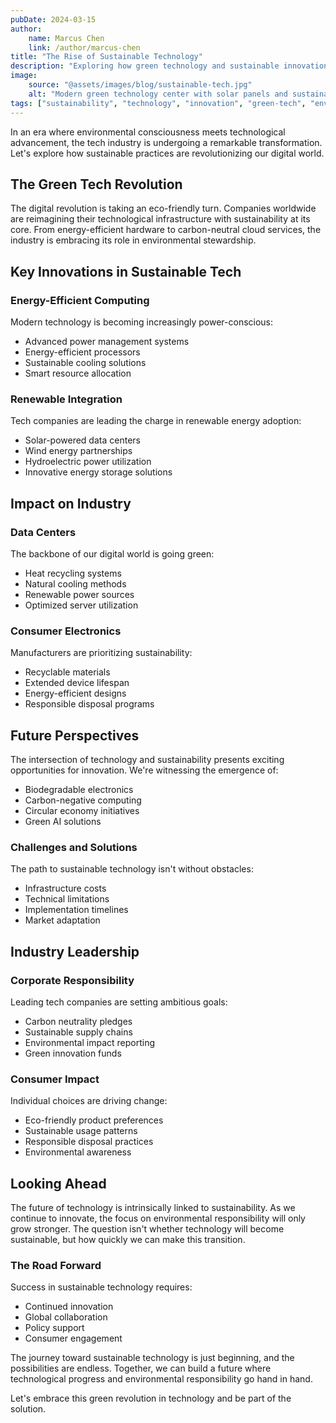```yaml
---
pubDate: 2024-03-15
author:
    name: Marcus Chen
    link: /author/marcus-chen
title: "The Rise of Sustainable Technology"
description: "Exploring how green technology and sustainable innovation are shaping our digital future. From eco-friendly data centers to renewable energy in tech, discover how the industry is embracing environmental responsibility."
image:
    source: "@assets/images/blog/sustainable-tech.jpg"
    alt: "Modern green technology center with solar panels and sustainable architecture"
tags: ["sustainability", "technology", "innovation", "green-tech", "environment"]
---
```


In an era where environmental consciousness meets technological advancement, the tech industry is undergoing a remarkable transformation. Let's explore how sustainable practices are revolutionizing our digital world.

## The Green Tech Revolution

The digital revolution is taking an eco-friendly turn. Companies worldwide are reimagining their technological infrastructure with sustainability at its core. From energy-efficient hardware to carbon-neutral cloud services, the industry is embracing its role in environmental stewardship.

## Key Innovations in Sustainable Tech

### Energy-Efficient Computing
Modern technology is becoming increasingly power-conscious:
- Advanced power management systems
- Energy-efficient processors
- Sustainable cooling solutions
- Smart resource allocation

### Renewable Integration
Tech companies are leading the charge in renewable energy adoption:
- Solar-powered data centers
- Wind energy partnerships
- Hydroelectric power utilization
- Innovative energy storage solutions

## Impact on Industry

### Data Centers
The backbone of our digital world is going green:
- Heat recycling systems
- Natural cooling methods
- Renewable power sources
- Optimized server utilization

### Consumer Electronics
Manufacturers are prioritizing sustainability:
- Recyclable materials
- Extended device lifespan
- Energy-efficient designs
- Responsible disposal programs

## Future Perspectives

The intersection of technology and sustainability presents exciting opportunities for innovation. We're witnessing the emergence of:
- Biodegradable electronics
- Carbon-negative computing
- Circular economy initiatives
- Green AI solutions

### Challenges and Solutions

The path to sustainable technology isn't without obstacles:
- Infrastructure costs
- Technical limitations
- Implementation timelines
- Market adaptation

## Industry Leadership

### Corporate Responsibility
Leading tech companies are setting ambitious goals:
- Carbon neutrality pledges
- Sustainable supply chains
- Environmental impact reporting
- Green innovation funds

### Consumer Impact
Individual choices are driving change:
- Eco-friendly product preferences
- Sustainable usage patterns
- Responsible disposal practices
- Environmental awareness

## Looking Ahead

The future of technology is intrinsically linked to sustainability. As we continue to innovate, the focus on environmental responsibility will only grow stronger. The question isn't whether technology will become sustainable, but how quickly we can make this transition.

### The Road Forward

Success in sustainable technology requires:
- Continued innovation
- Global collaboration
- Policy support
- Consumer engagement

The journey toward sustainable technology is just beginning, and the possibilities are endless. Together, we can build a future where technological progress and environmental responsibility go hand in hand.

Let's embrace this green revolution in technology and be part of the solution.
